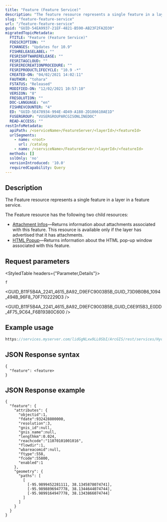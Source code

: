```yaml
---
title: "Feature (Feature Service)"
description: "The feature resource represents a single feature in a layer in a feature service."
slug: "feature-feature-service"
url: "/feature-feature-service"
guid: "GUID-54EA9937-21EF-4821-B590-AB23F2FA2D30"
migratedTopicMetadata:
  FTITLE: "Feature (Feature Service)"
  FDESCRIPTION: ""
  FCHANGES: "Updates for 10.9"
  FISHRELEASELABEL: ""
  FESRISOFTWARERELEASE: ""
  FESRITAGCLOUD: ""
  FESRIRECREATIONPROCEDURE: ""
  FESRIPRODUCTLIFECYCLE: "10.9 -*"
  CREATED-ON: "04/02/2021 14:02:11"
  FAUTHOR: "tohara"
  FSTATUS: "Released"
  MODIFIED-ON: "12/02/2021 10:57:10"
  VERSION: "8"
  FRESOLUTION: ""
  DOC-LANGUAGE: "en"
  FISHREVCOUNTER: "4"
  ED: "GUID-5E478934-994E-4D49-A188-2D186610AE1D"
  FUSERGROUP: "VUSERGROUPARCGISONLINEDOC"
  READ-ACCESS: ""
restInfoMetadata:
  apiPath: /<serviceName>/FeatureServer/<layerId>/<featureId>
  urlSegments:
    - name: <root>
      url: /catalog
    - name: /<serviceName>/FeatureServer/<layerId>/<featureId>
  methods: []
  sslOnly: 'no'
  versionIntroduced: '10.0'
  requiredCapability: Query
---
```



## Description

The Feature resource represents a single feature in a layer in a feature service. 

The Feature resource has the following two child resources:

-   [ Attachment Infos](/attachment-infos-feature-service)—Returns information about attachments associated with this feature. This resource is available only if the layer has advertised that it has attachments.
-   [ HTML Popup](/html-popup-feature-service)—Returns information about the HTML pop-up window associated with this feature.

##  Request parameters

<StyledTable headers={"Parameter,Details"}>

<StyledTableRow>

<StyledTableCell cellStyle="markdown">

`f` 

</StyledTableCell>

<StyledTableCell cellStyle="markdown">

<GUID_B11F5B4A_2241_4615_8A92_D9EFC9003B5B_GUID_73D9B0B6_1094_494B_96F8_70F7102229D3 />

<GUID_B11F5B4A_2241_4615_8A92_D9EFC9003B5B_GUID_C6E915B3_E0DD_4F75_9C64_F6B19380C600 />

</StyledTableCell>

</StyledTableRow>

</StyledTable>

## Example usage

```javascript
https://services.myserver.com/lidGgNLxw9LL0SbI/ArcGIS/rest/services/Hydrography/Watershed173811/FeatureServer/1/1?f=pjson 
```

 

## JSON Response syntax

```other
{ 
  "feature": <feature> 
}
```

 

## JSON Response example

```other
{
  "feature": {
    "attributes": {
      "objectid":1, 
      "fdate":932428800000, 
      "resolution":3, 
      "gnis_id":null, 
      "gnis_name":null, 
      "lengthkm":0.024, 
      "reachcode":"11070101001016", 
      "flowdir":1, 
      "wbareacomid":null, 
      "ftype":558, 
      "fcode":55800, 
      "enabled":1
    }, 
    "geometry": {
      "paths": [
        [
          [-95.9899452281111, 38.1345878074741], 
          [-95.9898896947778, 38.1344644074744], 
          [-95.9899164947778, 38.1343866074744]
        ]
      ]
    }
  }
}
```

 
